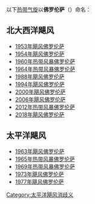 以下[[热带气旋|热带气旋]]以'''佛罗伦萨'''（{{lang-en|Florence}}）命名：

== 北大西洋飓风 ==

* [[1953年飓风佛罗伦萨|1953年飓风佛罗伦萨]]
* [[1954年大西洋飓风季#飓风佛罗伦萨|1954年飓风佛罗伦萨]]
* [[1960年大西洋飓风季#热带风暴佛罗伦萨|1960年热带风暴佛罗伦萨]]
* [[1964年大西洋飓风季#热带风暴佛罗伦萨|1964年热带风暴佛罗伦萨]]
* [[1988年大西洋飓风季#飓风佛罗伦萨|1988年飓风佛罗伦萨]]
* [[1994年大西洋飓风季#飓风佛罗伦萨|1994年飓风佛罗伦萨]]
* [[2000年飓风佛罗伦萨|2000年飓风佛罗伦萨]]
* [[2006年大西洋颶風季#飓风佛罗伦萨|2006年飓风佛罗伦萨]]
* [[2012年大西洋颶風季#熱帶風暴佛羅倫薩_(Florence)|2012年热带风暴佛罗伦萨]]
* [[2018年大西洋颶風季#颶風佛羅倫斯（Florence）|2018年飓风佛罗伦萨]]

== 太平洋飓风 ==

* [[1963年太平洋飓风季#飓风佛罗伦萨|1963年飓风佛罗伦萨]]
* [[1965年太平洋飓风季#热带风暴佛罗伦萨|1965年热带风暴佛罗伦萨]]
* [[1969年太平洋飓风季#热带风暴佛罗伦萨|1969年热带风暴佛罗伦萨]]
* [[1973年太平洋飓风季#飓风佛罗伦萨|1973年飓风佛罗伦萨]]
* [[1977年太平洋飓风季#飓风佛罗伦萨|1977年飓风佛罗伦萨]]

{{消歧义|cat=热带气旋消歧义}}

{{1978年後大西洋颶風季熱帶氣旋名單}}

[[Category:太平洋飓风消歧义|Category:太平洋飓风消歧义]]
